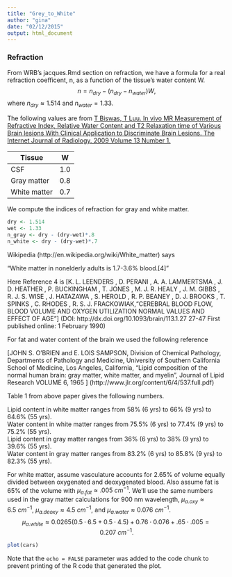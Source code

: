 ```yaml
---
title: "Grey_to_White"
author: "gina"
date: "02/12/2015"
output: html_document
---
```

### Refraction
From WRB's jacques.Rmd section on refraction, we have a formula for a real refraction coefficent, n, as a function of the tissue's water content W.
$$n = n_{dry} − (n_{dry} − n_{water})W,$$ where $n_{dry} \approx 1.514$ and $n_{water} = 1.33.$ 

The following values are from [T Biswas, T Luu. In vivo MR Measurement of Refractive Index, Relative Water Content and T2 Relaxation time of Various Brain lesions With Clinical Application to Discriminate Brain Lesions. The Internet Journal of Radiology. 2009 Volume 13 Number 1.](https://ispub.com/IJRA/13/1/8277#)

Tissue | W
-------|-------
CSF | 1.0
Gray matter | 0.8
White matter | 0.7

 
We compute the indices of refraction for gray and white matter.
```r
dry <- 1.514
wet <- 1.33
n_gray <- dry - (dry-wet)*.8
n_white <- dry - (dry-wet)*.7
```

Wikipedia (http://en.wikipedia.org/wiki/White_matter) says

"White matter in nonelderly adults is 1.7-3.6% blood.[4]"

Here Reference 4 is [K. L. LEENDERS , D. PERANI , A. A. LAMMERTSMA , J. D. HEATHER , P. BUCKINGHAM , T. JONES , M. J. R. HEALY , J. M. GIBBS , R. J. S. WISE , J. HATAZAWA , S. HEROLD , R. P. BEANEY , D. J. BROOKS , T. SPINKS , C. RHODES , R. S. J. FRACKOWIAK,"CEREBRAL BLOOD FLOW, BLOOD VOLUME AND OXYGEN UTILIZATION NORMAL VALUES AND EFFECT OF AGE"]
(DOI: http://dx.doi.org/10.1093/brain/113.1.27 27-47 First published online: 1 February 1990)

For fat and water content of the brain we used the following reference

[JOHN S. O’BRIEN and E. LOIS SAMPSON,  Division of Chemical Pathology, 
Departments of Pathology and Medicine,
University of Southern California
School of Medicine, Los Angeles, California, 
"Lipid composition of the normal human brain: gray matter, white matter, and myelin”,
Journal of Lipid Research VOLUME 6, 1965 ]
(http://www.jlr.org/content/6/4/537.full.pdf)

Table 1 from above paper gives the following numbers.

Lipid content in white matter ranges from 58% (6 yrs) to 66% (9 yrs) to 64.6% (55 yrs).  
Water content in white matter ranges from  75.5% (6 yrs) to 77.4% (9 yrs) to 75.2% (55 yrs).  
Lipid content in gray matter ranges from  36% (6 yrs) to 38% (9 yrs) to 39.6% (55 yrs).  
Water content in gray matter ranges from  83.2% (6 yrs) to 85.8% (9 yrs) to 82.3% (55 yrs).  

For white matter, assume vasculature accounts for 2.65% of volume  equally divided between oxygenated and deoxygenated blood. Also assume  fat is 65% of the volume with $\mu_{a.fat} \approx .005 \: cm^{-1}$. We'll use the same numbers used in the gray matter calculations for 900 nm wavelength, $\mu_{a.oxy} \approx 6.5 \: cm^{-1}$, $\mu_{a.deoxy} \approx 4.5 \: cm^{-1}$, and $\mu_{a.water} \approx 0.076  \: cm^{-1}.$
$$\mu_{a.white} \approx 0.0265 \left(0.5 \cdot 6.5 + 0.5 \cdot 4.5 \right) + 0.76 \cdot 0.076 + .65 \cdot .005 = 0.207 \: cm^{-1}.$$


```r
plot(cars)
```

Note that the `echo = FALSE` parameter was added to the code chunk to prevent printing of the R code that generated the plot.
